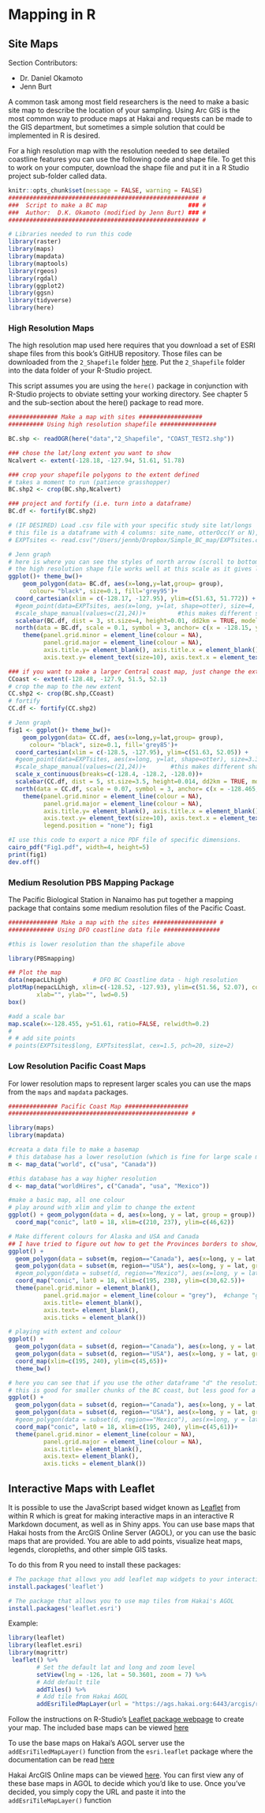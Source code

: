 # Mapping in R

## Site Maps

Section Contributors:

* Dr. Daniel Okamoto
* Jenn Burt 

A common task among most field researchers is the need to make a basic site map to describe the location of your sampling. Using Arc GIS is the most common way to produce maps at Hakai and requests can be made to the GIS department, but sometimes a simple solution that could be implemented in R is desired. 

For a high resolution map with the resolution needed to see detailed coastline features you can use the following code and shape file. To get this to work on your computer, download the shape file and put it in a R Studio project sub-folder called data.


```r

knitr::opts_chunk$set(message = FALSE, warning = FALSE)
###################################################### #
###  Script to make a BC map                       ### #
###  Author:  D.K. Okamoto (modified by Jenn Burt) ### #
###################################################### #

# Libraries needed to run this code
library(raster)
library(maps) 
library(mapdata)
library(maptools)
library(rgeos)
library(rgdal)
library(ggplot2)
library(ggsn)
library(tidyverse)
library(here)
```

### High Resolution Maps

The high resolution map used here requires that you download a set of ESRI shape files from this book's GitHUB repository. Those files can be downloaded from the `2_Shapefile` folder [here](https://github.com/HakaiInstitute/hakai_guide_to_r/tree/master/data). Put the `2_Shapefile` folder into the data folder of your R-Studio project.

This script assumes you are using the `here()` package in conjunction with R-Studio projects to obviate setting your working directory. See chapter 5 and the sub-section about the here() package to read more.

```r
############## Make a map with sites ################## 
########## Using high resolution shapefile ################

BC.shp <- readOGR(here("data","2_Shapefile", "COAST_TEST2.shp"))

### chose the lat/long extent you want to show
Ncalvert <- extent(-128.18, -127.94, 51.61, 51.78)

### crop your shapefile polygons to the extent defined
# takes a moment to run (patience grasshopper)
BC.shp2 <- crop(BC.shp,Ncalvert)

### project and fortify (i.e. turn into a dataframe)
BC.df <- fortify(BC.shp2)

# (IF DESIRED) Load .csv file with your specific study site lat/longs
# this file is a dataframe with 4 columns: site_name, otterOcc(Y or N), lat, long  
# EXPTsites <- read.csv("/Users/jennb/Dropbox/Simple_BC_map/EXPTsites.csv", header = T)

# Jenn graph
# here is where you can see the styles of north arrow (scroll to bottom): http://oswaldosantos.github.io/ggsn/
# the high resolution shape file works well at this scale as it gives lots of the coastline detail
ggplot()+ theme_bw()+
    geom_polygon(data= BC.df, aes(x=long,y=lat,group= group),
      colour= "black", size=0.1, fill='grey95')+
  coord_cartesian(xlim = c(-128.17, -127.95), ylim=c(51.63, 51.772)) +
  #geom_point(data=EXPTsites, aes(x=long, y=lat, shape=otter), size=4, colour="blue", stroke=1.5)+  #add this to plot site locations
  #scale_shape_manual(values=c(21,24))+         #this makes different shapes for otter "yes" and otter "no" sites
  scalebar(BC.df, dist = 3, st.size=4, height=0.01, dd2km = TRUE, model = 'WGS84', anchor = c(x = -127.96, y = 51.63))+
  north(data = BC.df, scale = 0.1, symbol = 3, anchor= c(x = -128.15, y = 51.775)) +
    theme(panel.grid.minor = element_line(colour = NA),
          panel.grid.major = element_line(colour = NA),
          axis.title.y= element_blank(), axis.title.x = element_blank(),
          axis.text.y= element_text(size=10), axis.text.x = element_text(size=10))
```

```r
### if you want to make a larger Central coast map, just change the extent selected
CCoast <- extent(-128.48, -127.9, 51.5, 52.1)
# crop the map to the new extent
CC.shp2 <- crop(BC.shp,CCoast)
# fortify
CC.df <- fortify(CC.shp2)

# Jenn graph
fig1 <- ggplot()+ theme_bw()+
    geom_polygon(data= CC.df, aes(x=long,y=lat,group= group),
      colour= "black", size=0.1, fill='grey85')+
  coord_cartesian(xlim = c(-128.5, -127.95), ylim=c(51.63, 52.05)) +
  #geom_point(data=EXPTsites, aes(x=long, y=lat, shape=otter), size=3.3, colour="blue", stroke=1.3)+  #add this to plot site locations
  #scale_shape_manual(values=c(21,24))+       #this makes different shapes for otter "yes" and otter "no" sites
  scale_x_continuous(breaks=c(-128.4, -128.2, -128.0))+
  scalebar(CC.df, dist = 5, st.size=3.5, height=0.014, dd2km = TRUE, model = 'WGS84', anchor = c(x = -128.33, y = 51.64))+
  north(data = CC.df, scale = 0.07, symbol = 3, anchor= c(x = -128.465, y = 52.056)) +
    theme(panel.grid.minor = element_line(colour = NA),
          panel.grid.major = element_line(colour = NA),
          axis.title.y= element_blank(), axis.title.x = element_blank(),
          axis.text.y= element_text(size=10), axis.text.x = element_text(size=10),
          legend.position = "none"); fig1

#I use this code to export a nice PDF file of specific dimensions.
cairo_pdf("Fig1.pdf", width=4, height=5)
print(fig1)
dev.off()
```


### Medium Resolution PBS Mapping Package

The Pacific Biological Station in Nanaimo has put together a mapping package that contains some medium resolution files of the Pacific Coast.

```r
############## Make a map with the sites ################## #
############# Using DFO coastline data file ################

#this is lower resolution than the shapefile above

library(PBSmapping)

## Plot the map
data(nepacLLhigh)       # DFO BC Coastline data - high resolution
plotMap(nepacLLhigh, xlim=c(-128.52, -127.93), ylim=c(51.56, 52.07), col="grey90", bg="white", tckMinor = 0,
        xlab="", ylab="", lwd=0.5)
box()

#add a scale bar
map.scale(x=-128.455, y=51.61, ratio=FALSE, relwidth=0.2)
# 
# # add site points
# points(EXPTsites$long, EXPTsites$lat, cex=1.5, pch=20, size=2)
```

### Low Resolution Pacific Coast Maps

For lower resolution maps to represent larger scales you can use the maps from the `maps` and `mapdata` packages.

```r
############## Pacific Coast Map ##################
################################################### #

library(maps)
library(mapdata)

#creata a data file to make a basemap
# this database has a lower resolution (which is fine for large scale map)
m <- map_data("world", c("usa", "Canada"))

#this database has a way higher resolution
d <- map_data("worldHires", c("Canada", "usa", "Mexico"))

#make a basic map, all one colour
# play around with xlim and ylim to change the extent
ggplot() + geom_polygon(data = d, aes(x=long, y = lat, group = group)) + theme_bw()+
  coord_map("conic", lat0 = 18, xlim=c(210, 237), ylim=c(46,62))
```

```r
# Make different colours for Alaska and USA and Canada
## I have tried to figure out how to get the Provinces borders to show, to no avail... if someone else has code for this, share!
ggplot() + 
  geom_polygon(data = subset(m, region=="Canada"), aes(x=long, y = lat, group = group), fill="grey65", colour="black", size=.1) + theme_bw()+
  geom_polygon(data = subset(m, region=="USA"), aes(x=long, y = lat, group = group), fill="white", colour="black", size=.1) +
  #geom_polygon(data = subset(d, region=="Mexico"), aes(x=long, y = lat, group = group), fill="white", colour="black", size=.1) +
  coord_map("conic", lat0 = 18, xlim=c(195, 238), ylim=c(30,62.5))+
  theme(panel.grid.minor = element_blank(),
          panel.grid.major = element_line(colour = "grey"),  #change "grey" to NA to remove
          axis.title= element_blank(),
          axis.text= element_blank(),     
          axis.ticks = element_blank())
```

```r
# playing with extent and colour
ggplot() + 
  geom_polygon(data = subset(d, region=="Canada"), aes(x=long, y = lat, group = group)) +
  geom_polygon(data = subset(d, region=="USA"), aes(x=long, y = lat, group = group), fill="darkgrey") +
  coord_map(xlim=c(195, 240), ylim=c(45,65))+
  theme_bw()
```

```r
# here you can see that if you use the other dataframe "d" the resolution is much higher. 
# this is good for smaller chunks of the BC coast, but less good for a PNW map
ggplot() + 
  geom_polygon(data = subset(d, region=="Canada"), aes(x=long, y = lat, group = group), fill="darkgrey", colour="black", size=.1) + theme_bw()+
  geom_polygon(data = subset(d, region=="USA"), aes(x=long, y = lat, group = group), fill="white", colour="black", size=.1) +
  #geom_polygon(data = subset(d, region=="Mexico"), aes(x=long, y = lat, group = group), fill="white", colour="black", size=.1) +
  coord_map("conic", lat0 = 18, xlim=c(195, 240), ylim=c(45,61))+
  theme(panel.grid.minor = element_line(colour = NA),
          panel.grid.major = element_line(colour = NA),
          axis.title= element_blank(),
          axis.text= element_blank(),
          axis.ticks = element_blank())
```

## Interactive Maps with Leaflet

It is possible to use the JavaScript based widget known as [Leaflet](https://rstudio.github.io/leaflet/) from within R which is great for making interactive maps in an interactive R Markdown document, as well as in Shiny apps. You can use base maps that Hakai hosts from the ArcGIS Online Server (AGOL), or you can use the basic maps that are provided. You are able to add points, visualize heat maps, legends, cloropleths, and other simple GIS tasks.

To do this from R you need to install these packages:

```r
# The package that allows you add leaflet map widgets to your interactive web documents:
install.packages('leaflet')

# The package that allows you to use map tiles from Hakai's AGOL
install.packages('leaflet.esri')

```

Example:

```r
library(leaflet)
library(leaflet.esri)
library(magrittr)
 leaflet() %>%
        # Set the default lat and long and zoom level
        setView(lng = -126, lat = 50.3601, zoom = 7) %>%
        # Add default tile
        addTiles() %>%
        # Add tile from Hakai AGOL
        addEsriTiledMapLayer(url = "https://ags.hakai.org:6443/arcgis/rest/services/AGOL_basemaps/Marine_charts/MapServer")

```


Follow the instructions on R-Studio's [Leaflet package webpage](https://rstudio.github.io/leaflet/) to create your map. The included base maps can be viewed [here](https://leaflet-extras.github.io/leaflet-providers/preview/index.html)

To use the base maps on Hakai's AGOL server use the `addEsriTiledMapLayer()` function from the `esri.leaflet` package where the documentation can be read [here](https://bhaskarvk.github.io/leaflet.esri/reference/addEsriTiledMapLayer.html)

Hakai ArcGIS Online maps can be viewed [here](https://ags.hakai.org:6443/arcgis/rest/services/AGOL_basemaps/). You can first view any of these base maps in AGOL to decide which you'd like to use. Once you've decided, you simply copy the URL and paste it into the `addEsriTileMapLayer()` function



